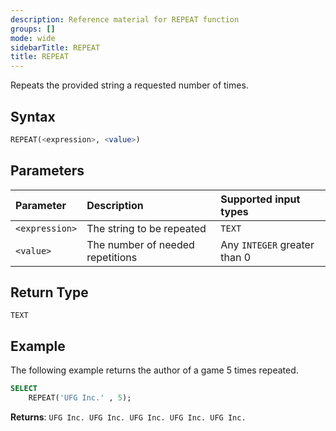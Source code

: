 ```yaml
---
description: Reference material for REPEAT function
groups: []
mode: wide
sidebarTitle: REPEAT
title: REPEAT
---
```



Repeats the provided string a requested number of times.

## Syntax


```sql
REPEAT(<expression>, <value>)
```

## Parameters 


| Parameter            | Description                  | Supported input types | 
| :-------------------- | :---------------------------|:----------------------|
| `<expression>`           | The string to be repeated | `TEXT`           |
| `<value>` | The number of needed repetitions | Any `INTEGER` greater than 0 |

## Return Type
`TEXT`

## Example


The following example returns the author of a game 5 times repeated. 

```sql
SELECT
	REPEAT('UFG Inc.' , 5);
```

**Returns**: `UFG Inc. UFG Inc. UFG Inc. UFG Inc. UFG Inc.`

